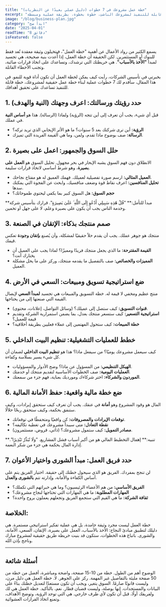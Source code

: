 ---
title: "خطة عمل مشروعك في 7 خطوات (دليل عملي بعيدًا عن النظريات)"
excerpt: "خطة العمل ليست مجرد وثيقة للمستثمرين، بل هي بوصلتك للنجاح. تعلم كيف تبني خطة عمل حقيقية وقابلة للتنفيذ لمشروعك الناشئ، خطوة بخطوة، بطريقة عملية ومبسطة."
image: "/blog/business-plan.jpg"
category: "ابدأ صح"
date: "2025-04-01"
readTime: "8 دقائق"
isFeatured: false
---

يسمع الكثير من رواد الأعمال عن أهمية "خطة العمل"، فيتخيلون وثيقة معقدة تُعد فقط للبنوك أو المستثمرين. لكن الحقيقة أن خطة العمل، إذا أُعدت بنية صحيحة، هي تجسيد لمبدأ **"الأخذ بالأسباب"**. هي خريطتك التي ترشدك، وتساعدك على اتخاذ قرارات صائبة، وتجنب الأخطاء القاتلة.

بخبرتي في تأسيس الشركات، رأيت كيف يمكن لخطة العمل أن تكون أداة قوية للنمو. في هذا المقال، سأقدم لك 7 خطوات عملية لبناء خطة عمل حقيقية لمشروعك، خطة قابلة للتنفيذ تساعدك على تحقيق أهدافك.

## 1. حدد رؤيتك ورسالتك: اعرف وجهتك (النية والهدف)

قبل أي شيء، يجب أن تعرف إلى أين تتجه (الرؤية) ولماذا (الرسالة). هذا هو **أساس النية** في عملك.

- **الرؤية:** أين ترى شركتك بعد 5 سنوات؟ ما هو الأثر الإيجابي الذي تريد تركه؟
- **الرسالة:** صف بوضوح ماذا تقدم، ولمن، وما هي القيمة الفريدة التي تميزك.

## 2. حلل السوق والجمهور: اعمل على بصيرة

الانطلاق دون فهم السوق يشبه الإبحار في بحر مجهول. تحليل السوق هو **العمل على بصيرة**، وهو شرط أساسي لاتخاذ قرارات سليمة.

- **العميل المثالي:** ارسم صورة تفصيلية لعميلك. فهمك العميق له هو مفتاح نجاحك.
- **تحليل المنافسين:** اعرف نقاط قوة وضعف منافسيك، وابحث عن الفجوة التي يمكنك سدها.
- **حجم السوق:** هل السوق كبير بما يكفي ليحتوي طموحاتك؟

<Callout type="info">
  **مبدأ للتأمل:** "قُلْ هَٰذِهِ سَبِيلِي أَدْعُو إِلَى اللَّهِ ۚ عَلَىٰ
  بَصِيرَةٍ". قرارك بتأسيس شركة وخدمة الناس يجب أن يكون على بصيرة وعلم، لا على
  جهل أو تخمين.
</Callout>

## 3. صمم منتجك بذكاء: الإتقان في الصنعة

منتجك هو جوهر عملك. يجب أن يقدم حلاً حقيقيًا لمشكلة، وأن يُصنع **بإتقان وجودة** تعكس قيمك.

- **القيمة المقترحة:** ما الذي يجعل منتجك فريدًا ومميزًا؟ لماذا يجب على العميل أن يختارك أنت؟
- **المميزات والخصائص:** صف بالتفصيل ما يقدمه منتجك، وركز على ما يحل مشكلة العميل.

## 4. ضع استراتيجية تسويق ومبيعات: السعي في الأرض

منتج عظيم ومخفي لا قيمة له. خطة التسويق والمبيعات هي تجسيد **لمبدأ السعي** لإيصال القيمة التي صنعتها إلى من يحتاجها.

- **قنوات التسويق:** كيف ستصل إلى عميلك؟ (وسائل التواصل، إعلانات، محتوى).
- **استراتيجية التسعير:** كيف ستسعر منتجك بعدل، بما يضمن استمرارية الشركة وتقديم قيمة للعميل؟
- **خطة المبيعات:** كيف ستحول المهتمين إلى عملاء فعليين بطريقة أخلاقية؟

## 5. خطط للعمليات التشغيلية: تنظيم البيت الداخلي

كيف سيعمل مشروعك يوميًا؟ من سيفعل ماذا؟ هذا هو **تنظيم البيت الداخلي** لضمان أن كل شيء يسير بسلاسة وكفاءة.

- **الهيكل التنظيمي:** من المسؤول عن ماذا؟ وضح الأدوار والمسؤوليات.
- **العمليات اليومية:** صف الخطوات الأساسية لتقديم منتجك أو خدمتك.
- **الموردون والشركاء:** اختر شركاءك ومورديك بعناية، فهم جزء من سمعتك.

## 6. ضع خطة مالية واقعية: حفظ الأمانة المالية

المال هو وقود المشروع وهو **أمانة** في عنقك. يجب أن تعرف كيف ستحقق إيرادات، وكيف ستنفق بحكمة، وكيف ستحقق ربحًا حلالًا.

- **توقعات الإيرادات والمصروفات:** كن واقعيًا ومتحفظًا في توقعاتك.
- **نقطة التعادل:** متى سيبدأ مشروعك في تغطية تكاليفه؟
- **مصادر التمويل:** كيف ستمول مشروعك؟ (ذاتي، قروض، مستثمرون).

<Callout type="warning">
  **تنبيه:** إهمال التخطيط المالي هو من أكبر أسباب فشل المشاريع. "وَلَا
  تُبَذِّرْ تَبْذِيرًا". إدارة المال بحكمة هي جزء من شكر النعمة.
</Callout>

## 7. حدد فريق العمل: مبدأ الشورى واختيار الأعوان

لن تنجح بمفردك. الفريق هو الذي سيحول خطتك إلى حقيقة. اختيار الفريق يتم على أساس الكفاءة والأمانة، وإدارته تتم **بالشورى والعدل**.

- **الفريق الأساسي:** من هم الأعضاء الرئيسيون؟ وما هي خبراتهم التي تكملك؟
- **المهارات المطلوبة:** ما هي المهارات التي تحتاجها لنجاح مشروعك؟
- **ثقافة الشركة:** ما هي القيم التي ستجمع الفريق وتجعلهم يعملون بروح واحدة؟

## الخلاصة:

خطة العمل ليست مجرد وثيقة جامدة، بل هي عملية تفكير استراتيجي مستمرة. هي دليلك لتطبيق مبادئ النجاح: الأخذ بالأسباب، العمل على بصيرة، الإتقان، السعي، الأمانة، والشورى. باتباع هذه الخطوات، ستكون قد بنيت خريطة طريق حقيقية لمشروع مبارك وناجح بإذن الله.

---

## أسئلة شائعة

<Accordion>
  <AccordionItem title="كم يجب أن تكون خطة العمل طويلة؟">
    الوضوح أهم من الطول. خطة من 10-15 صفحة، واضحة ومباشرة، أفضل من خطة من 50
    صفحة مليئة بالتفاصيل غير المهمة. ركز على الجوهر.
  </AccordionItem>
  <AccordionItem title="هل يجب أن ألتزم بالخطة بحذافيرها؟">
    لا. خطة العمل هي دليل مرن، وليست قانونًا صارمًا. السوق يتغير، ويجب أن تكون
    مستعدًا لتعديل خطتك بناءً على البيانات والمستجدات. إنها بوصلة، وليست قضبان
    قطار.
  </AccordionItem>
  <AccordionItem title="هل أحتاج لخطة عمل إذا كنت لا أبحث عن تمويل؟">
    نعم، بالتأكيد. خطة العمل هي لك ولفريقك أولًا، قبل أن تكون لأي طرف خارجي. هي
    التي توحد الرؤية، وتوضح الأهداف، وتمنع اتخاذ القرارات العشوائية.
  </AccordionItem>
</Accordion>

